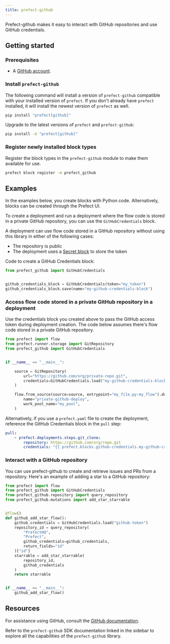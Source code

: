 ```yaml
---
title: prefect-github
---
```


Prefect-github makes it easy to interact with GitHub repositories and use GitHub credentials.

## Getting started

### Prerequisites

- A [GitHub account](https://github.com/).

### Install `prefect-github`

The following command will install a version of `prefect-github` compatible with your installed version of `prefect`. 
If you don't already have `prefect` installed, it will install the newest version of `prefect` as well.

```bash
pip install "prefect[github]"
```

Upgrade to the latest versions of `prefect` and `prefect-github`:

```bash
pip install -U "prefect[github]"
```

### Register newly installed block types

Register the block types in the `prefect-github` module to make them available for use.

```bash
prefect block register -m prefect_github
```

## Examples

In the examples below, you create blocks with Python code.
Alternatively, blocks can be created through the Prefect UI.

To create a deployment and run a deployment where the flow code is stored in a private GitHub repository, you can use the `GitHubCredentials` block.

A deployment can use flow code stored in a GitHub repository without using this library in either of the following cases:

- The repository is public
- The deployment uses a [Secret block](https://docs.prefect.io/latest/develop/blocks/) to store the token

Code to create a GitHub Credentials block:

```python
from prefect_github import GitHubCredentials


github_credentials_block = GitHubCredentials(token="my_token")
github_credentials_block.save(name="my-github-credentials-block")
```

### Access flow code stored in a private GitHub repository in a deployment

Use the credentials block you created above to pass the GitHub access token during deployment creation. The code below assumes there's flow code stored in a private GitHub repository.

```python
from prefect import flow
from prefect.runner.storage import GitRepository
from prefect_github import GitHubCredentials


if __name__ == "__main__":

    source = GitRepository(
        url="https://github.com/org/private-repo.git",
        credentials=GitHubCredentials.load("my-github-credentials-block")
    )

    flow.from_source(source=source, entrypoint="my_file.py:my_flow").deploy(
        name="private-github-deploy",
        work_pool_name="my_pool",
    )
```

Alternatively, if you use a `prefect.yaml` file to create the deployment, reference the GitHub Credentials block in the `pull` step:

```yaml
pull:
    - prefect.deployments.steps.git_clone:
        repository: https://github.com/org/repo.git
        credentials: "{{ prefect.blocks.github-credentials.my-github-credentials-block }}"
```

### Interact with a GitHub repository

You can use prefect-github to create and retrieve issues and PRs from a repository.
Here's an example of adding a star to a GitHub repository:

```python
from prefect import flow
from prefect_github import GitHubCredentials
from prefect_github.repository import query_repository
from prefect_github.mutations import add_star_starrable


@flow()
def github_add_star_flow():
    github_credentials = GitHubCredentials.load("github-token")
    repository_id = query_repository(
        "PrefectHQ",
        "Prefect",
        github_credentials=github_credentials,
        return_fields="id"
    )["id"]
    starrable = add_star_starrable(
        repository_id,
        github_credentials
    )
    return starrable


if __name__ == "__main__":
    github_add_star_flow()
```

## Resources

For assistance using GitHub, consult the [GitHub documentation](https://docs.github.com).

Refer to the `prefect-github` SDK documentation linked in the sidebar to explore all the capabilities of the `prefect-github` library.
